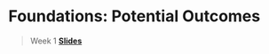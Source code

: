 # Foundations: Potential Outcomes

> Week 1 [**Slides**](https://drive.google.com/file/d/1ujOsEenrQy1sjIX4Zt_CfAqeF0o-KfY-/view?usp=sharing)





